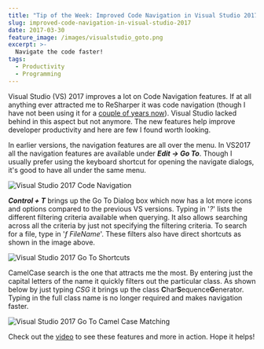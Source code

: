 ```yaml
---
title: "Tip of the Week: Improved Code Navigation in Visual Studio 2017"
slug: improved-code-navigation-in-visual-studio-2017
date: 2017-03-30
feature_image: /images/visualstudio_goto.png
excerpt: >-
  Navigate the code faster!
tags:
  - Productivity
  - Programming
---
```

Visual Studio (VS) 2017 improves a lot on Code Navigation features. If at all anything ever attracted me to ReSharper it was code navigation (though I have not been using it for a [couple of years now](/blog/tools-that-I-use/)). Visual Studio lacked behind in this aspect but not anymore. The new features help improve developer productivity and here are few I found worth looking.

In earlier versions, the navigation features are all over the menu. In VS2017 all the navigation features are available under **_Edit -> Go To_**. Though I usually prefer using the keyboard shortcut for opening the navigate dialogs, it's good to have all under the same menu.

![Visual Studio 2017 Code Navigation](/images/visualstudio_code_navigation.png)

**_Control + T_** brings up the Go To Dialog box which now has a lot more icons and options compared to the previous VS versions. Typing in '_?_' lists the different filtering criteria available when querying. It also allows searching across all the criteria by just not specifying the filtering criteria. To search for a file, type in '_f FileName_'. These filters also have direct shortcuts as shown in the image above.

![Visual Studio 2017 Go To Shortcuts](/images/visualstudio_goto.png)

CamelCase search is the one that attracts me the most. By entering just the capital letters of the name it quickly filters out the particular class. As shown below by just typing _CSG_ it brings up the class **C**har**S**equence**G**enerator. Typing in the full class name is no longer required and makes navigation faster.

![Visual Studio 2017 Go To Camel Case Matching](/images/visualstudio_camelcasematching.png)

Check out the [video](https://www.youtube.com/watch?v=p6NVTASKa1A) to see these features and more in action. Hope it helps!